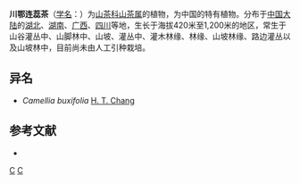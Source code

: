 {{Speciesbox 
| taxon = Camellia rosthorniana
| authority =  Hand.-Mazz.
}}

'''川鄂连蕊茶'''（[[学名|学名]]：{{lang|la|''Camellia rosthorniana''}}）为[[山茶科|山茶科]][[山茶属|山茶属]]的植物，为中国的特有植物。分布于[[中国大陆|中国大陆]]的[[湖北|湖北]]、[[湖南|湖南]]、[[广西|广西]]、[[四川|四川]]等地，生长于海拔420米至1,200米的地区，常生于山谷灌丛中、山脚林中、山坡、灌丛中、灌木林缘、林缘、山坡林缘、路边灌丛以及山坡林中，目前尚未由人工引种栽培。

== 异名 ==
* ''Camellia buxifolia'' [[张宏达|H. T. Chang]]

== 参考文献 ==
<div class="references-small">
* {{cite web| url =http://www.bioinfo.cn/db05/KmzwSpecies.php?action=view&id=21840| title =川鄂连蕊茶| work =《中国高等植物数据库全库》| publisher =中国科学院微生物研究所| author =昆明植物研究所| accessdate =2009-02-25| deadurl =yes| archiveurl =https://web.archive.org/web/20160305060558/http://www.bioinfo.cn/db05/KmzwSpecies.php?action=view&id=21840| archivedate =2016-03-05}}
</div>
{{Taxonbar|from=Q11055663}}

[[Category:山茶属|C]]
[[Category:中國特有植物|C]]